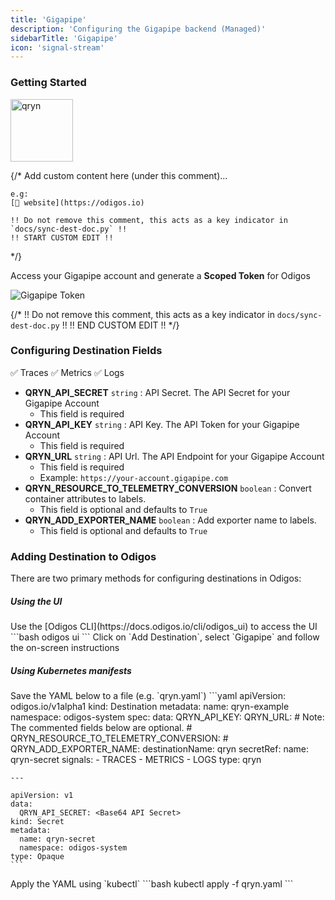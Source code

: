```yaml
---
title: 'Gigapipe'
description: 'Configuring the Gigapipe backend (Managed)'
sidebarTitle: 'Gigapipe'
icon: 'signal-stream'
---
```


### Getting Started

<img src='https://d15jtxgb40qetw.cloudfront.net/gigapipe.svg' alt='qryn' width="100" height="100" className="not-prose" />

{/*
    Add custom content here (under this comment)...

    e.g:
    [🔗 website](https://odigos.io)

    !! Do not remove this comment, this acts as a key indicator in `docs/sync-dest-doc.py` !!
    !! START CUSTOM EDIT !!
*/}

Access your Gigapipe account and generate a **Scoped Token** for Odigos

<Frame>
  <img src="https://i.imgur.com/zzmufhk.png" alt="Gigapipe Token" />
</Frame>

{/*
    !! Do not remove this comment, this acts as a key indicator in `docs/sync-dest-doc.py` !!
    !! END CUSTOM EDIT !!
*/}

### Configuring Destination Fields

<Accordion title="Supported Signals:">
  ✅ Traces
  ✅ Metrics
  ✅ Logs
</Accordion>

- **QRYN_API_SECRET** `string` : API Secret. The API Secret for your Gigapipe Account
  - This field is required
- **QRYN_API_KEY** `string` : API Key. The API Token for your Gigapipe Account
  - This field is required
- **QRYN_URL** `string` : API Url. The API Endpoint for your Gigapipe Account
  - This field is required
  - Example: `https://your-account.gigapipe.com`
- **QRYN_RESOURCE_TO_TELEMETRY_CONVERSION** `boolean` : Convert container attributes to labels.
  - This field is optional and defaults to `True`
- **QRYN_ADD_EXPORTER_NAME** `boolean` : Add exporter name to labels.
  - This field is optional and defaults to `True`

### Adding Destination to Odigos

There are two primary methods for configuring destinations in Odigos:

##### **Using the UI**

<Steps>
  <Step>
    Use the [Odigos CLI](https://docs.odigos.io/cli/odigos_ui) to access the UI
    ```bash
    odigos ui
    ```
  </Step>
  <Step>
    Click on `Add Destination`, select `Gigapipe` and follow the on-screen instructions
  </Step>
</Steps>

##### **Using Kubernetes manifests**

<Steps>
  <Step>
    Save the YAML below to a file (e.g. `qryn.yaml`)
    ```yaml
    apiVersion: odigos.io/v1alpha1
    kind: Destination
    metadata:
      name: qryn-example
      namespace: odigos-system
    spec:
      data:
        QRYN_API_KEY: <API Key>
        QRYN_URL: <API Url>
        # Note: The commented fields below are optional.
        # QRYN_RESOURCE_TO_TELEMETRY_CONVERSION: <Convert container attributes to labels (default: True)>
        # QRYN_ADD_EXPORTER_NAME: <Add exporter name to labels (default: True)>
      destinationName: qryn
      secretRef:
        name: qryn-secret
      signals:
      - TRACES
      - METRICS
      - LOGS
      type: qryn

    ---

    apiVersion: v1
    data:
      QRYN_API_SECRET: <Base64 API Secret>
    kind: Secret
    metadata:
      name: qryn-secret
      namespace: odigos-system
    type: Opaque
    ```
  </Step>
  <Step>
    Apply the YAML using `kubectl`
    ```bash
    kubectl apply -f qryn.yaml
    ```
  </Step>
</Steps>